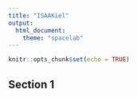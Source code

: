 ```yaml
---
title: "ISAAKiel"
output:
  html_document:
    theme: "spacelab"
---
```


```r
knitr::opts_chunk$set(echo = TRUE)
```

## Section 1



